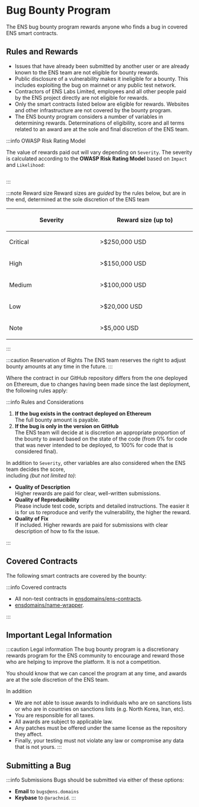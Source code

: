 # Bug Bounty Program

The ENS bug bounty program rewards anyone who finds a bug in covered ENS smart contracts.

## Rules and Rewards

- Issues that have already been submitted by another user or are already known to the ENS team are not eligible for bounty rewards.
- Public disclosure of a vulnerability makes it ineligible for a bounty. This includes exploiting the bug on mainnet or any public test network.
- Contractors of ENS Labs Limited, employees and all other people paid by the ENS project directly are not eligible for rewards.
- Only the smart contracts listed below are eligible for rewards. Websites and other infrastructure are not covered by the bounty program.
- The ENS bounty program considers a number of variables in determining rewards. Determinations of eligibility, score and all terms related to an award are at the sole and final discretion of the ENS team.

:::info OWASP Risk Rating Model

The value of rewards paid out will vary depending on `Severity`. The severity is calculated according to the **OWASP Risk Rating Model** based on `Impact` and `Likelihood`:
<p align="center">
    <Image img="/img/owasp.svg"/>
</p>

:::

:::note Reward size
Reward sizes are _guided_ by the rules below, but are in the end, determined at the sole discretion of the ENS team

<table style={{borderRadius: '4px'}}>
    <thead>
        <tr>
            <th width="500px"><p>Severity</p></th>
            <th width="500px"><p>Reward size (up to)</p></th>
        </tr>
    </thead>
    <tbody>
        <tr>
            <td><p>Critical</p></td>
            <td><p>>$250,000 USD</p></td>
        </tr>
        <tr>
            <td><p>High</p></td>
            <td><p>>$150,000 USD</p></td>
        </tr>
        <tr>
            <td><p>Medium</p></td>
            <td><p>>$100,000 USD</p></td>
        </tr>
        <tr>
            <td><p>Low</p></td>
            <td><p>>$20,000 USD</p></td>
        </tr>
        <tr>
            <td><p>Note</p></td>
            <td><p>>$5,000 USD</p></td>
        </tr>
    </tbody>
</table>

:::

:::caution Reservation of Rights
The ENS team reserves the right to adjust bounty amounts at any time in the future.
:::

Where the contract in our GitHub repository differs from the one deployed on Ethereum, due to changes having been made since the last deployment, the following rules apply:

:::info Rules and Considerations
1. **If the bug exists in the contract deployed on Ethereum**  
The full bounty amount is payable.
1. **If the bug is only in the version on GitHub**  
The ENS team will decide at is discretion an appropriate proportion of the bounty to award based on the state of the code (from 0% for code that was never intended to be deployed, to 100% for code that is considered final).

In addition to `Severity`, other variables are also considered when the ENS team decides the score,  
including _(but not limited to)_:

- **Quality of Description**  
Higher rewards are paid for clear, well-written submissions.
- **Quality of Reproducibility**  
Please include test code, scripts and detailed instructions. The easier it is for us to reproduce and verify the vulnerability, the higher the reward.
- **Quality of Fix**  
If included. Higher rewards are paid for submissions with clear description of how to fix the issue.

:::

## Covered Contracts

The following smart contracts are covered by the bounty:

:::info Covered contracts
* All non-test contracts in [ensdomains/ens-contracts](https://github.com/ensdomains/ens-contracts).
* [ensdomains/name-wrapper](https://github.com/ensdomains/name-wrapper).

:::

## Important Legal Information
:::caution Legal information
The bug bounty program is a discretionary rewards program for the ENS community to encourage and reward those who are helping to improve the platform. It is not a competition.  
  
You should know that we can cancel the program at any time, and awards are at the sole discretion of the ENS team.  
  
In addition
 - We are not able to issue awards to individuals who are on sanctions lists or who are in countries on sanctions lists (e.g. North Korea, Iran, etc).  
 - You are responsible for all taxes.
 - All awards are subject to applicable law.
 - Any patches must be offered under the same license as the repository they affect.
 - Finally, your testing must not violate any law or compromise any data that is not yours.
:::

## Submitting a Bug

:::info Submissions
Bugs should be submitted via either of these options:
 - **Email** to `bugs@ens.domains`
 - **Keybase** to `@arachnid`.
:::
